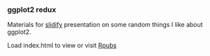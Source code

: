 <h3>ggplot2 redux</h3>

Materials for <a href="https://github.com/ramnathv">slidify</a> presentation on some random things I like about ggplot2.

Load index.html to view or visit <a href="http://rpubs.com/fawda123/ggpres_102/">Rpubs</a>